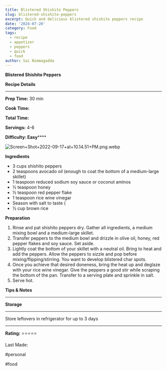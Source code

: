 ```yaml
---
title: Blistered Shishito Peppers
slug: blistered-shishito-peppers
excerpt: Quick and delicious blistered shishito peppers recipe
date: '2024-07-20'
category: Food
tags:
  - recipe
  - appetizer
  - peppers
  - quick
  - food
author: Sai Nimmagadda
---
```


**Blistered Shishito Peppers**

  


**Recipe Details**

****  


**Prep Time:** 30 min

**Cook Time:** 

**Total Time:** 

**Servings:** 4-6

**Difficulty: Easy******

  


  


![Screen+Shot+2022-09-17+at+10.14.51+PM.png.webp](file:///Screen+Shot+2022-09-17+at+10.14.51+PM.png.webp)

  


**Ingredients**

  


  * 3 cups shishito peppers
  * 2 teaspoons avocado oil (enough to coat the bottom of a medium-large skillet)
  * 1 teaspoon reduced sodium soy sauce or coconut aminos 
  * ½ teaspoon honey 
  * ½ teaspoon red pepper flake 
  * 1 teaspoon rice wine vinegar
  * Season with salt to taste (
  * 1⁄2 cup brown rice

  


**Preparation**

  


  1. Rinse and pat shishito peppers dry. Gather all ingredients, a medium mixing bowl and a medium-large skillet.
  2. Transfer peppers to the medium bowl and drizzle in olive oil, honey, red pepper flakes and soy sauce. Set aside.
  3. Lightly coat the bottom of your skillet with a neutral oil. Bring to heat and add the peppers. Allow the peppers to sizzle and pop before mixing/flipping/stirring. You want to develop blistered char spots. 
  4. Once you achieve that desired doneness, bring the heat up and deglaze with your rice wine vinegar. Give the peppers a good stir while scraping the bottom of the pan. Transfer to a serving plate and sprinkle in salt. 
  5. Serve hot. 

  


**Tips & Notes**

****  


  


**Storage**

****  


Store leftovers in refrigerator for up to 3 days

****  


**Rating:** ⭐⭐⭐⭐⭐

  


Last Made: 

  


#personal

#food

  

